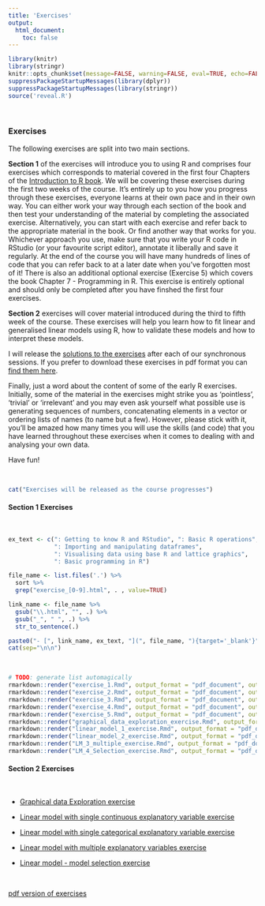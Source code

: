 ```yaml
---
title: 'Exercises'
output: 
  html_document:
    toc: false
---
```


```r
library(knitr)
library(stringr)
knitr::opts_chunk$set(message=FALSE, warning=FALSE, eval=TRUE, echo=FALSE)
suppressPackageStartupMessages(library(dplyr))
suppressPackageStartupMessages(library(stringr))
source('reveal.R')
```

\  

### Exercises

The following exercises are split into two main sections.

**Section 1** of the exercises will introduce you to using R and comprises four exercises which corresponds to material covered in the first four Chapters of the [Introduction to R book](https://intro2r.com). We will be covering these exercises during the first two weeks of the course. It’s entirely up to you how you progress through these exercises, everyone learns at their own pace and in their own way. You can either work your way through each section of the book and then test your understanding of the material by completing the associated exercise. Alternatively, you can start with each exercise and refer back to the appropriate material in the book. Or find another way that works for you. Whichever approach you use, make sure that you write your R code in RStudio (or your favourite script editor), annotate it liberally and save it regularly. At the end of the course you will have many hundreds of lines of code that you can refer back to at a later date when you’ve forgotten most of it! There is also an additional optional exercise (Exercise 5) which covers the book Chapter 7 - Programming in R. This exercise is entirely optional and should only be completed after you have finshed the first four exercises. 

**Section 2** exercises will cover material introduced during the third to fifth week of the course. These exercises will help you learn how to fit linear and generalised linear models using R, how to validate these models and how to interpret these models.   

I will release the [solutions to the exercises](exercise_solutions.html){target="_blank"} after each of our synchronous sessions. If you prefer to download these exercises in pdf format you can [find them here](exercise_pdf.html){target="_blank"}. 

Finally, just a word about the content of some of the early R exercises. Initially, some of the material in the exercises might strike you as ‘pointless’, ‘trivial’ or ‘irrelevant’ and you may even ask yourself what possible use is generating sequences of numbers, concatenating elements in a vector or ordering lists of names (to name but a few).  However, please stick with it, you’ll be amazed how many times you will use the skills (and code) that you have learned throughout these exercises when it comes to dealing with and analysing your own data. 

Have fun!

\  


```r
cat("Exercises will be released as the course progresses")
```

#### Section 1 Exercises

\  

```r
ex_text <- c(": Getting to know R and RStudio", ": Basic R operations", 
             ": Importing and manipulating dataframes", 
             ": Visualising data using base R and lattice graphics",
             ": Basic programming in R")

file_name <- list.files('.') %>%
  sort %>% 
  grep("exercise_[0-9].html", . , value=TRUE)

link_name <- file_name %>%
  gsub("\\.html", "", .) %>%
  gsub("_", " ", .) %>%
  str_to_sentence(.)

paste0("- [", link_name, ex_text, "](", file_name, "){target='_blank'}") %>%
cat(sep="\n\n")
```

\  

```r
# TODO: generate list automagically
rmarkdown::render("exercise_1.Rmd", output_format = "pdf_document", output_file = "./exercises/exercise_1.pdf", quiet = TRUE)
rmarkdown::render("exercise_2.Rmd", output_format = "pdf_document", output_file = "./exercises/exercise_2.pdf", quiet = TRUE)
rmarkdown::render("exercise_3.Rmd", output_format = "pdf_document", output_file = "./exercises/exercise_3.pdf", quiet = TRUE)
rmarkdown::render("exercise_4.Rmd", output_format = "pdf_document", output_file = "./exercises/exercise_4.pdf", quiet = TRUE)
rmarkdown::render("exercise_5.Rmd", output_format = "pdf_document", output_file = "./exercises/exercise_5.pdf", quiet = TRUE)
rmarkdown::render("graphical_data_exploration_exercise.Rmd", output_format = "pdf_document", output_file = "./exercises/graphical_data_exploration_exercise.pdf", quiet = TRUE)
rmarkdown::render("linear_model_1_exercise.Rmd", output_format = "pdf_document", output_file = "./exercises/linear_model_1_exercise.pdf", quiet = TRUE)
rmarkdown::render("linear_model_2_exercise.Rmd", output_format = "pdf_document", output_file = "./exercises/linear_model_2_exercise.pdf", quiet = TRUE)
rmarkdown::render("LM_3_multiple_exercise.Rmd", output_format = "pdf_document", output_file = "./exercises/linear_model_3_exercise.pdf", quiet = TRUE)
rmarkdown::render("LM_4_Selection_exercise.Rmd", output_format = "pdf_document", output_file = "./exercises/linear_model_4_exercise.pdf", quiet = TRUE)
```

#### Section 2 Exercises

\  

 - [Graphical data Exploration exercise](graphical_data_exploration_exercise.html)

 - [Linear model with single continuous explanatory variable exercise](linear_model_1_exercise.html)
 
 - [Linear model with single categorical explanatory variable exercise](linear_model_2_exercise.html)
 
 - [Linear model with multiple explanatory variables exercise](LM_3_multiple_exercise.html)
 
 - [Linear model - model selection exercise](LM_4_Selection_exercise.html)


\  

[pdf version of exercises](exercise_pdf.html)

